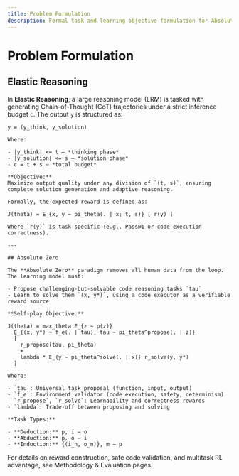 ```yaml
---
title: Problem Formulation
description: Formal task and learning objective formulation for Absolute Zero and Elastic Reasoning.
---
```


# Problem Formulation

## Elastic Reasoning

In **Elastic Reasoning**, a large reasoning model (LRM) is tasked with generating Chain-of-Thought (CoT) trajectories under a strict inference budget `c`. The output `y` is structured as:
```
y = (y_think, y_solution)

Where:

- |y_think| <= t — *thinking phase*
- |y_solution| <= s — *solution phase*
- c = t + s — *total budget*

**Objective:**  
Maximize output quality under any division of `(t, s)`, ensuring complete solution generation and adaptive reasoning.

Formally, the expected reward is defined as:

J(theta) = E_{x, y ~ pi_theta(. | x; t, s)} [ r(y) ]

Where `r(y)` is task-specific (e.g., Pass@1 or code execution correctness).

---

## Absolute Zero

The **Absolute Zero** paradigm removes all human data from the loop. The learning model must:

- Propose challenging-but-solvable code reasoning tasks `tau`
- Learn to solve them `(x, y*)`, using a code executor as a verifiable reward source

**Self-play Objective:**

J(theta) = max_theta E_{z ~ p(z)}
  E_{(x, y*) ~ f_e(. | tau), tau ~ pi_theta^propose(. | z)} 
  [
    r_propose(tau, pi_theta)
    +
    lambda * E_{y ~ pi_theta^solve(. | x)} r_solve(y, y*)
  ]

Where:

- `tau`: Universal task proposal (function, input, output)
- `f_e`: Environment validator (code execution, safety, determinism)
- `r_propose`, `r_solve`: Learnability and correctness rewards
- `lambda`: Trade-off between proposing and solving

**Task Types:**

- **Deduction:** p, i → o
- **Abduction:** p, o → i
- **Induction:** {(i_n, o_n)}, m → p
```

<Note>
For details on reward construction, safe code validation, and multitask RL advantage, see Methodology & Evaluation pages.
</Note>
